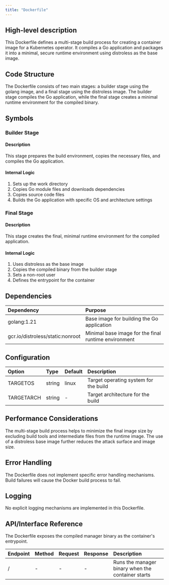 ```yaml
---
title: "Dockerfile"
---
```


## High-level description
This Dockerfile defines a multi-stage build process for creating a container image for a Kubernetes operator. It compiles a Go application and packages it into a minimal, secure runtime environment using distroless as the base image.

## Code Structure
The Dockerfile consists of two main stages: a builder stage using the golang image, and a final stage using the distroless image. The builder stage compiles the Go application, while the final stage creates a minimal runtime environment for the compiled binary.

## Symbols

### Builder Stage
#### Description
This stage prepares the build environment, copies the necessary files, and compiles the Go application.

#### Internal Logic
1. Sets up the work directory
2. Copies Go module files and downloads dependencies
3. Copies source code files
4. Builds the Go application with specific OS and architecture settings

### Final Stage
#### Description
This stage creates the final, minimal runtime environment for the compiled application.

#### Internal Logic
1. Uses distroless as the base image
2. Copies the compiled binary from the builder stage
3. Sets a non-root user
4. Defines the entrypoint for the container

## Dependencies
| Dependency | Purpose |
|:-----------|:--------|
| golang:1.21 | Base image for building the Go application |
| gcr.io/distroless/static:nonroot | Minimal base image for the final runtime environment |

## Configuration
| Option | Type | Default | Description |
|:-------|:-----|:--------|:------------|
| TARGETOS | string | linux | Target operating system for the build |
| TARGETARCH | string | - | Target architecture for the build |

## Performance Considerations
The multi-stage build process helps to minimize the final image size by excluding build tools and intermediate files from the runtime image. The use of a distroless base image further reduces the attack surface and image size.

## Error Handling
The Dockerfile does not implement specific error handling mechanisms. Build failures will cause the Docker build process to fail.

## Logging
No explicit logging mechanisms are implemented in this Dockerfile.

## API/Interface Reference
The Dockerfile exposes the compiled manager binary as the container's entrypoint.

| Endpoint | Method | Request | Response | Description |
|:---------|:-------|:--------|:---------|:------------|
| / | - | - | - | Runs the manager binary when the container starts |